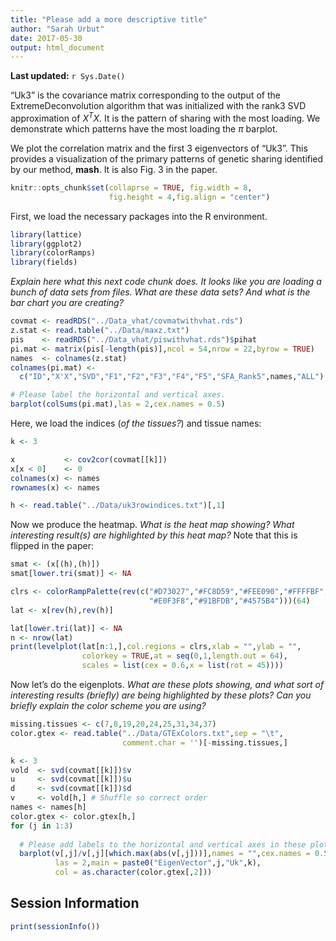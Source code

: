 ```yaml
---
title: "Please add a more descriptive title"
author: "Sarah Urbut"
date: 2017-05-30
output: html_document
---
```


**Last updated:** `r Sys.Date()`

"Uk3" is the covariance matrix corresponding to the output of the
ExtremeDeconvolution algorithm that was initialized with the rank3 SVD
approximation of $X^TX$. It is the pattern of sharing with the most loading. 
We demonstrate which patterns have the most loading the $\pi$ barplot.

We plot the correlation matrix and the first 3 eigenvectors of "Uk3". This
provides a visualization of the primary patterns of genetic sharing identified
by our method, **mash**. It is also Fig. 3 in the paper.

```r
knitr::opts_chunk$set(collaprse = TRUE, fig.width = 8,
                      fig.height = 4,fig.align = "center")
```

First, we load the necessary packages into the R environment.

```r
library(lattice)
library(ggplot2)
library(colorRamps)
library(fields)
```

*Explain here what this next code chunk does. It looks like you are loading
a bunch of data sets from files. What are these data sets? And what is the
bar chart you are creating?*

```r
covmat <- readRDS("../Data_vhat/covmatwithvhat.rds")
z.stat <- read.table("../Data/maxz.txt")
pis    <- readRDS("../Data_vhat/piswithvhat.rds")$pihat
pi.mat <- matrix(pis[-length(pis)],ncol = 54,nrow = 22,byrow = TRUE)
names  <- colnames(z.stat)
colnames(pi.mat) <-
  c("ID","X'X","SVD","F1","F2","F3","F4","F5","SFA_Rank5",names,"ALL")

# Please label the horizontal and vertical axes.
barplot(colSums(pi.mat),las = 2,cex.names = 0.5)
```

Here, we load the indices (*of the tissues?*) and tissue names:

```r
k <- 3

x           <- cov2cor(covmat[[k]])
x[x < 0]    <- 0
colnames(x) <- names
rownames(x) <- names

h <- read.table("../Data/uk3rowindices.txt")[,1]
```

Now we produce the heatmap. *What is the heat map showing? What interesting 
result(s) are highlighted by this heat map?* Note that this is flipped in 
the paper:

```r
smat <- (x[(h),(h)])
smat[lower.tri(smat)] <- NA

clrs <- colorRampPalette(rev(c("#D73027","#FC8D59","#FEE090","#FFFFBF",
                               "#E0F3F8","#91BFDB","#4575B4")))(64)
lat <- x[rev(h),rev(h)]

lat[lower.tri(lat)] <- NA
n <- nrow(lat)
print(levelplot(lat[n:1,],col.regions = clrs,xlab = "",ylab = "",
                colorkey = TRUE,at = seq(0,1,length.out = 64),
                scales = list(cex = 0.6,x = list(rot = 45))))
```

Now let's do the eigenplots. *What are these plots showing,
and what sort of interesting results (briefly) are being highlighted by 
these plots? Can you briefly explain the color scheme you are using?*

```r
missing.tissues <- c(7,8,19,20,24,25,31,34,37)
color.gtex <- read.table("../Data/GTExColors.txt",sep = "\t",
                         comment.char = '')[-missing.tissues,]

k <- 3
vold  <- svd(covmat[[k]])$v
u     <- svd(covmat[[k]])$u
d     <- svd(covmat[[k]])$d
v     <- vold[h,] # Shuffle so correct order
names <- names[h]
color.gtex <- color.gtex[h,]
for (j in 1:3)
  
  # Please add labels to the horizontal and vertical axes in these plots.
  barplot(v[,j]/v[,j][which.max(abs(v[,j]))],names = "",cex.names = 0.5,
          las = 2,main = paste0("EigenVector",j,"Uk",k),
          col = as.character(color.gtex[,2]))
```

## Session Information

```r
print(sessionInfo())
```
